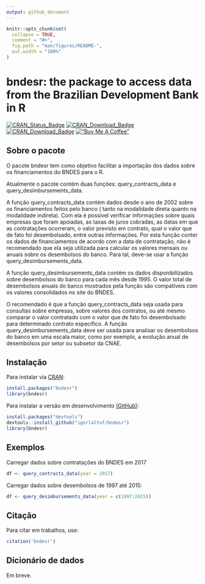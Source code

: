 ```yaml
---
output: github_document
---
```


<!-- README.md is generated from README.Rmd. Please edit that file -->

```r
knitr::opts_chunk$set(
  collapse = TRUE,
  comment = "#>",
  fig.path = "man/figures/README-",
  out.width = "100%"
)
```

# bndesr: the package to access data from the Brazilian Development Bank in R

<!-- badges: start -->
[![CRAN_Status_Badge](http://www.r-pkg.org/badges/version/bndesr)](https://cran.r-project.org/package=bndesr) [![CRAN_Download_Badge](http://cranlogs.r-pkg.org/badges/bndesr)](https://CRAN.R-project.org/package=bndesr) [![CRAN_Download_Badge](http://cranlogs.r-pkg.org/badges/grand-total/bndesr)](https://CRAN.R-project.org/package=bndesr)
[!["Buy Me A Coffee"](https://www.buymeacoffee.com/assets/img/custom_images/orange_img.png)](https://www.buymeacoffee.com/igorlaltuf)
<!-- badges: end -->

## Sobre o pacote

O pacote bndesr tem como objetivo facilitar a importação dos dados sobre os financiamentos do BNDES para o R.

Atualmente o pacote contém duas funções: query_contracts_data e query_desimbursements_data. 

A função query_contracts_data contém dados desde o ano de 2002 sobre os financiamentos feitos pelo banco ( tanto na modalidade direta quanto na modalidade indireta). Com ela é possível verificar informações sobre quais empresas que foram apoiadas, as taxas de juros cobradas, as datas em que as contratações ocorreram, o valor previsto em contrato, qual o valor que de fato foi desembolsado, entre outras informações. Por esta função conter os dados de financiamentos de acordo com a data de contratação, não é recomendado que ela seja utilizada para calcular os valores mensais ou anuais sobre os desembolsos do banco. Para tal, deve-se usar a função query_desimbursements_data.

A função query_desimbursements_data contém os dados disponibilizados sobre desembolsos do banco para cada mês desde 1995. O valor total de desembolsos anuais do banco mostrados pela função são compatíveis com os valores consolidados no site do BNDES.

O recomendado é que a função query_contracts_data seja usada para consultas sobre empresas, sobre valores dos contratos, ou até mesmo comparar o valor contratado com o valor que de fato foi desembolsado para determinado contrato específico. A função query_desimbursements_data deve ser usada para analisar os desembolsos do banco em uma escala maior, como por exemplo, a evolução anual de desembolsos por setor ou subsetor da CNAE.


## Instalação

Para instalar via [CRAN](https://CRAN.R-project.org/package=dail):

``` r
install.packages("bndesr")
library(bndesr)
```

Para instalar a versão em desenvolvimento [(GitHub)](https://github.com/):

``` r
install.packages("devtools")
devtools::install_github("igorlaltuf/bndesr")
library(bndesr)
```
## Exemplos

Carregar dados sobre contratações do BNDES em 2017

``` r
df <- query_contracts_data(year = 2017) 
```

Carregar dados sobre desembolsos de 1997 até 2015:

``` r
df <- query_desimbursements_data(year = c(1997:2015))
```

## Citação
Para citar em trabalhos, use:

```r
citation('bndesr')
```

## Dicionário de dados

Em breve.


